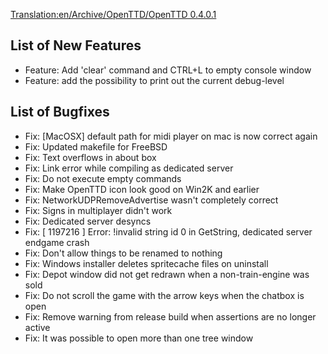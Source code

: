 [[Translation:en/Archive/OpenTTD/OpenTTD 0.4.0.1]]
{{fr/Traduction|en/Archive/OpenTTD/OpenTTD 0.4.0.1|0}}


{{en/Archive/OpenTTD/NaviPrevNext|prev=en/Archive/OpenTTD/OpenTTD 0.4.0|next=en/Archive/OpenTTD/OpenTTD 0.4.5|date=21 May 2005}}

==List of New Features==
*Feature: Add 'clear' command and CTRL+L to empty console window
*Feature: add the possibility to print out the current debug-level

==List of Bugfixes==
*Fix: [MacOSX] default path for midi player on mac is now correct again
*Fix: Updated makefile for FreeBSD
*Fix: Text overflows in about box
*Fix: Link error while compiling as dedicated server
*Fix: Do not execute empty commands
*Fix: Make OpenTTD icon look good on Win2K and earlier
*Fix: NetworkUDPRemoveAdvertise wasn't completely correct
*Fix: Signs in multiplayer didn't work
*Fix: Dedicated server desyncs
*Fix: [ 1197216 ] Error: !invalid string id 0 in GetString, dedicated server endgame crash
*Fix: Don't allow things to be renamed to nothing
*Fix: Windows installer deletes spritecache files on uninstall
*Fix: Depot window did not get redrawn when a non-train-engine was sold
*Fix: Do not scroll the game with the arrow keys when the chatbox is open
*Fix: Remove warning from release build when assertions are no longer active
*Fix: It was possible to open more than one tree window